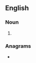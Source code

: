 ==English==

===Noun===
{{head|en|noun form}}

# {{plural of|en|elemi}}

===Anagrams===
* {{anagrams|en|a=eeilms|Emslie|Meisel}}